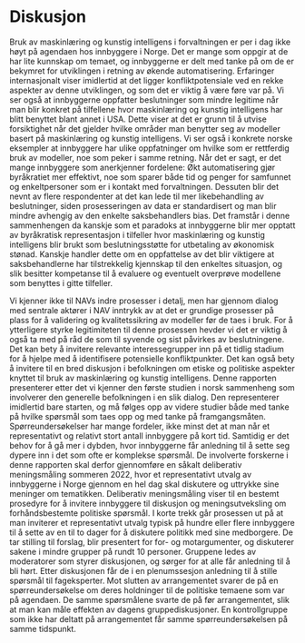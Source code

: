 # Diskusjon

Bruk av maskinlæring og kunstig intelligens i forvaltningen er per i dag ikke høyt på agendaen hos innbyggere i Norge.
Det er mange som oppgir at de har lite kunnskap om temaet, og innbyggerne er delt med tanke på om de er bekymret for utviklingen i retning av økende automatisering.
Erfaringer internasjonalt viser imidlertid at det ligger konfliktpotensiale ved en rekke aspekter av denne utviklingen, og som det er viktig å være føre var på.
Vi ser også at innbyggerne oppfatter beslutninger som mindre legitime når man blir konkret på tilfellene hvor maskinlæring og kunstig intelligens har blitt benyttet blant annet i USA.
Dette viser at det er grunn til å utvise forsiktighet når det gjelder hvilke områder man benytter seg av modeller basert på maskinlæring og kunstig intelligens. 
Vi ser også i konkrete norske eksempler at innbyggere har ulike oppfatninger om hvilke som er rettferdig bruk av modeller, noe som peker i samme retning.
Når det er sagt, er det mange innbyggere som anerkjenner fordelene:
Økt automatisering gjør byråkratiet mer effektivt, noe som sparer både tid og penger for samfunnet og enkeltpersoner som er i kontakt med forvaltningen.
Dessuten blir det nevnt av flere respondenter at det kan lede til mer likebehandling av beslutninger, siden prosesseringen av data er standardisert og man blir mindre avhengig av den enkelte saksbehandlers bias.
Det framstår i denne sammenhengen da kanskje som et paradoks at innbyggerne blir mer opptatt av byråkratisk representasjon i tilfeller hvor maskinlæring og kunstig intelligens blir brukt som beslutningsstøtte for utbetaling av økonomisk stønad.
Kanskje handler dette om en oppfattelse av det blir viktigere at saksbehandlerne har tilstrekkelig kjennskap til den enkeltes situasjon, og slik besitter kompetanse til å evaluere og eventuelt overprøve modellene som benyttes i gitte tilfeller.

Vi kjenner ikke til NAVs indre prosesser i detalj, men har gjennom dialog med sentrale aktører i NAV inntrykk av at det er grundige prosesser på plass for å validering og kvalitetssikring av modeller før de taes i bruk.
For å ytterligere styrke legitimiteten til denne prosessen hevder vi det er viktig å også ta med på råd de som til syvende og sist påvirkes av beslutningene.
Det kan bety å invitere relevante interessegrupper inn på et tidlig stadium for å hjelpe med å identifisere potensielle konfliktpunkter.
Det kan også bety å invitere til en bred diskusjon i befolkningen om etiske og politiske aspekter knyttet til bruk av maskinlæring og kunstig intelligens.
Denne rapporten presenterer etter det vi kjenner den første studien i norsk sammenheng som involverer den generelle befolkningen i en slik dialog.
Den representerer imidlertid bare starten, og må følges opp av videre studier både med tanke på hvilke spørsmål som taes opp og med tanke på framgangsmåten.
Spørreundersøkelser har mange fordeler, ikke minst det at man når et representativt og relativt stort antall innbyggere på kort tid.
Samtidig er det behov for å gå mer i dybden, hvor innbyggerne får anledning til å sette seg dypere inn i det som ofte er komplekse spørsmål.
De involverte forskerne i denne rapporten skal derfor gjennomføre en såkalt deliberativ meningsmåling sommeren 2022, hvor et representativt utvalg av innbyggerne i Norge gjennom en hel dag skal diskutere og uttrykke sine meninger om tematikken.
Deliberativ meningsmåling viser til en bestemt prosedyre for å invitere innbyggere til diskusjon og meningsutveksling om forhåndsbestemte politiske spørsmål.
I korte trekk går prosessen ut på at man inviterer et representativt utvalg typisk på hundre eller flere innbyggere til å sette av en til to dager for å diskutere politikk med sine medborgere. 
De tar stilling til forslag, blir presentert for for- og motargumenter, og diskuterer sakene i mindre grupper på rundt 10 personer.
Gruppene ledes av moderatorer som styrer diskusjonen, og sørger for at alle får anledning til å bli hørt. 
Etter diskusjonen får de i en plenumssesjon anledning til å stille spørsmål til fageksperter. 
Mot slutten av arrangementet svarer de på en spørreundersøkelse om deres holdninger til de politiske temaene som var på agendaen. 
De samme spørsmålene svarte de på før arrangementet, slik at man kan måle effekten av dagens gruppediskusjoner. 
En kontrollgruppe som ikke har deltatt på arrangementet får samme spørreundersøkelsen på samme tidspunkt.

